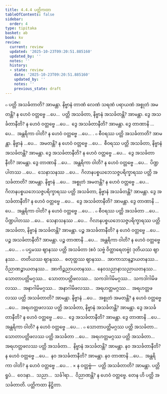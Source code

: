 ```yaml
---
title: 4.4.4 ပတ္တိကထာ
tableOfContents: false
sidebar:
  order: 4
type: tipitaka
basket: ab
book: kv
review:
  current: review
  updated: '2025-10-23T09:20:51.885160'
  updated_by: ''
  notes: ''
  history:
  - state: review
    date: '2025-10-23T09:20:51.885160'
    updated_by: ''
    notes: ''
    previous_state: draft
---
```



<ReviewStatus review={frontmatter.review} showDetails={true} />

<HypothesisAnnotation frontmatter={frontmatter} />

<DynamicBreadcrumb />

<Division number="837" book="kv" e="ch" v="32" p="420">

<Paragraph number="2603" book="kv">
๐ ပတ္တိ အသင်္ခတာတိ? အာမန္တာ. နိဗ္ဗာနံ တာဏံ လေဏံ သရဏံ ပရာယဏံ အစ္စုတံ အမတန္တိ? န ဟေဝံ ဝတ္တဗ္ဗေ …ပေ…  ပတ္တိ အသင်္ခတာ, နိဗ္ဗာနံ အသင်္ခတန္တိ? အာမန္တာ. ဒွေ အသင်္ခတာနီတိ? န ဟေဝံ ဝတ္တဗ္ဗေ …ပေ…  ဒွေ အသင်္ခတာနီတိ? အာမန္တာ. ဒွေ တာဏာနိ …ပေ…  အန္တရိကာ ဝါတိ? န ဟေဝံ ဝတ္တဗ္ဗေ …ပေ… .
</Paragraph>

</Division>
<Division number="838" book="kv" e="ch" v="32" p="420">

<Paragraph number="2604" book="kv">
๐ စီဝရဿ ပတ္တိ အသင်္ခတာတိ? အာမန္တာ. နိဗ္ဗာနံ …ပေ…  အမတန္တိ? န ဟေဝံ ဝတ္တဗ္ဗေ …ပေ…  စီဝရဿ ပတ္တိ အသင်္ခတာ, နိဗ္ဗာနံ အသင်္ခတန္တိ? အာမန္တာ. ဒွေ အသင်္ခတာနီတိ? န ဟေဝံ ဝတ္တဗ္ဗေ …ပေ…  ဒွေ အသင်္ခတာနီတိ? အာမန္တာ. ဒွေ တာဏာနိ …ပေ…  အန္တရိကာ ဝါတိ? န ဟေဝံ ဝတ္တဗ္ဗေ …ပေ…  ပိဏ္ဍပါတဿ …ပေ…  သေနာသနဿ …ပေ…  ဂိလာနပစ္စယဘေသဇ္ဇပရိက္ခာရဿ ပတ္တိ အသင်္ခတာတိ? အာမန္တာ. နိဗ္ဗာနံ …ပေ…  အစ္စုတံ အမတန္တိ? န ဟေဝံ ဝတ္တဗ္ဗေ …ပေ…  ဂိလာနပစ္စယဘေသဇ္ဇပရိက္ခာရဿ ပတ္တိ အသင်္ခတာ, နိဗ္ဗာနံ အသင်္ခတန္တိ? အာမန္တာ. ဒွေ အသင်္ခတာနီတိ? န ဟေဝံ ဝတ္တဗ္ဗေ …ပေ…  ဒွေ အသင်္ခတာနီတိ? အာမန္တာ. ဒွေ တာဏာနိ …ပေ…  အန္တရိကာ ဝါတိ? န ဟေဝံ ဝတ္တဗ္ဗေ …ပေ… .
</Paragraph>

<Paragraph number="2605" book="kv">
๐ စီဝရဿ ပတ္တိ အသင်္ခတာ …ပေ…  ပိဏ္ဍပါတဿ …ပေ…  သေနာသနဿ …ပေ…  ဂိလာနပစ္စယဘေသဇ္ဇပရိက္ခာရဿ ပတ္တိ အသင်္ခတာ, နိဗ္ဗာနံ အသင်္ခတန္တိ? အာမန္တာ. ပဉ္စ အသင်္ခတာနီတိ? န ဟေဝံ ဝတ္တဗ္ဗေ …ပေ…  ပဉ္စ အသင်္ခတာနီတိ? အာမန္တာ. ပဉ္စ တာဏာနိ …ပေ…  အန္တရိကာ ဝါတိ? န ဟေဝံ ဝတ္တဗ္ဗေ …ပေ… .
</Paragraph>

</Division>
<Division number="839" book="kv" e="ch" v="32" p="421">

<Paragraph number="2606" book="kv">
๐ ပဌမဿ ဈာနဿ ပတ္တိ အသင်္ခတာ (ဧဝံ သဗ္ဗံ ဝိတ္ထာရေတဗ္ဗံ) ဒုတိယဿ ဈာနဿ…  တတိယဿ ဈာနဿ…  စတုတ္ထဿ ဈာနဿ…  အာကာသာနဉ္စာယတနဿ…  ဝိညာဏဉ္စာယတနဿ…  အာကိဉ္စညာယတနဿ…  နေဝသညာနာသညာယတနဿ…  သောတာပတ္တိမဂ္ဂဿ…  သောတာပတ္တိဖလဿ…  သကဒါဂါမိမဂ္ဂဿ…  သကဒါဂါမိဖလဿ…  အနာဂါမိမဂ္ဂဿ…  အနာဂါမိဖလဿ…  အရဟတ္တမဂ္ဂဿ…  အရဟတ္တဖလဿ ပတ္တိ အသင်္ခတာတိ? အာမန္တာ. နိဗ္ဗာနံ …ပေ…  အစ္စုတံ အမတန္တိ? န ဟေဝံ ဝတ္တဗ္ဗေ …ပေ…  အရဟတ္တဖလဿ ပတ္တိ အသင်္ခတာ, နိဗ္ဗာနံ အသင်္ခတန္တိ? အာမန္တာ. ဒွေ အသင်္ခတာနီတိ? န ဟေဝံ ဝတ္တဗ္ဗေ …ပေ…  ဒွေ အသင်္ခတာနီတိ? အာမန္တာ. ဒွေ တာဏာနိ …ပေ…  အန္တရိကာ ဝါတိ? န ဟေဝံ ဝတ္တဗ္ဗေ …ပေ… .
</Paragraph>

<Paragraph number="2607" book="kv">
๐ သောတာပတ္တိမဂ္ဂဿ ပတ္တိ အသင်္ခတာ…  သောတာပတ္တိဖလဿ ပတ္တိ အသင်္ခတာ …ပေ…  အရဟတ္တမဂ္ဂဿ ပတ္တိ အသင်္ခတာ…  အရဟတ္တဖလဿ ပတ္တိ အသင်္ခတာ…  နိဗ္ဗာနံ အသင်္ခတန္တိ? အာမန္တာ. နဝ အသင်္ခတာနီတိ? န ဟေဝံ ဝတ္တဗ္ဗေ …ပေ…  နဝ အသင်္ခတာနီတိ? အာမန္တာ. နဝ တာဏာနိ …ပေ…  အန္တရိကာ ဝါတိ? န ဟေဝံ ဝတ္တဗ္ဗေ …ပေ… .
</Paragraph>

</Division>
<Division number="840" book="kv" e="ch" v="32" p="421">

<Paragraph number="2608" book="kv">
× န ဝတ္တဗ္ဗံ—  ပတ္တိ အသင်္ခတာတိ? အာမန္တာ. ပတ္တိ ရူပံ…  ဝေဒနာ…  သညာ…  သင်္ခါရာ…  ဝိညာဏန္တိ? န ဟေဝံ ဝတ္တဗ္ဗေ. တေန ဟိ ပတ္တိ အသင်္ခတာတိ.

</Paragraph>
</Division>

<Paragraph number="2609" type="center" book="kv">
ပတ္တိကထာ နိဋ္ဌိတာ.
</Paragraph>